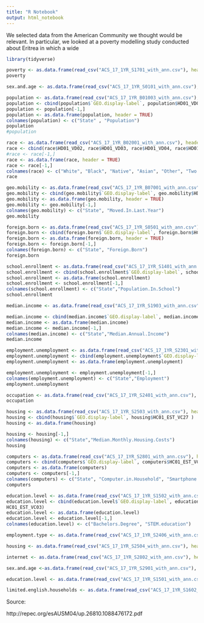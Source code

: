 ```yaml
---
title: "R Notebook"
output: html_notebook
---
```


We selected data from the American Community we thought would be relevant. In particular, we looked at a poverty modelling study conducted about Eritrea in which a wide 

```r
library(tidyverse)
```

```r



poverty <- as.data.frame(read_csv("ACS_17_1YR_S1701_with_ann.csv"), header = TRUE)
poverty
```


```r
sex.and.age <- as.data.frame(read_csv("ACS_17_1YR_S0101_with_ann.csv"), header = TRUE)
```

```r
population <- as.data.frame(read_csv("ACS_17_1YR_B01003_with_ann.csv"), header = TRUE)
population <- cbind(population$`GEO.display-label`, population$HD01_VD01)
population <- population[-1,]
population <- as.data.frame(population, header = TRUE)
colnames(population) <- c("State" , "Population")
population
#population
```

```r
race <- as.data.frame(read_csv("ACS_17_1YR_B02001_with_ann.csv"), header = TRUE)
race <- cbind(race$HD01_VD02, race$HD01_VD03, race$HD01_VD04, race$HD01_VD05, race$HD01_VD07, race$HD01_VD10)
#race <- race[-1,]
race <- as.data.frame(race, header = TRUE)
race <- race[-1,]
colnames(race) <- c("White", "Black", "Native", "Asian", "Other", "Two.or.more" )
race
```

```r
geo.mobility <- as.data.frame(read_csv("ACS_17_1YR_B07001_with_ann.csv"), header = TRUE)
geo.mobility <- cbind(geo.mobility$`GEO.display-label`, geo.mobility$HD01_VD18 )
geo.mobility <- as.data.frame(geo.mobility, header = TRUE)
geo.mobility <- geo.mobility[-1,]
colnames(geo.mobility) <- c("State", "Moved.In.Last.Year")
geo.mobility
```

```r
foreign.born <- as.data.frame(read_csv("ACS_17_1YR_S0501_with_ann.csv"), header = TRUE)
foreign.born <- cbind(foreign.born$`GEO.display-label`, foreign.born$HC03_EST_VC01)
foreign.born <- as.data.frame(foreign.born, header = TRUE)
foreign.born <- foreign.born[-1,]
colnames(foreign.born) <- c("State", "Foreign.Born")
foreign.born
```

```r
school.enrollment <- as.data.frame(read_csv("ACS_17_1YR_S1401_with_ann.csv"), header = TRUE)
school.enrollment <- cbind(school.enrollment$`GEO.display-label`, school.enrollment$HC01_EST_VC01)
school.enrollment <- as.data.frame(school.enrollment)
school.enrollment <- school.enrollment[-1,]
colnames(school.enrollment) <- c("State","Population.In.School")
school.enrollment
```

```r
median.income <- as.data.frame(read_csv("ACS_17_1YR_S1903_with_ann.csv"), header = TRUE)

median.income <- cbind(median.income$`GEO.display-label`, median.income$HC03_EST_VC02)
median.income <- as.data.frame(median.income)
median.income <- median.income[-1,]
colnames(median.income) <- c("State","Median.Annual.Income")
median.income
```

```r
employment.unemployment <- as.data.frame(read_csv("ACS_17_1YR_S2301_with_ann.csv"), header = TRUE)
employment.unemployment <- cbind(employment.unemployment$`GEO.display-label`, employment.unemployment$HC03_EST_VC01)
employment.unemployment <- as.data.frame(employment.unemployment)

employment.unemployment <- employment.unemployment[-1,]
colnames(employment.unemployment) <- c("State","Employment")
employment.unemployment
```

```r
occupation <- as.data.frame(read_csv("ACS_17_1YR_S2401_with_ann.csv"), header = TRUE)
occupation
```

```r
housing <- as.data.frame(read_csv("ACS_17_1YR_S2503_with_ann.csv"), header = TRUE)
housing <- cbind(housing$`GEO.display-label`, housing$HC01_EST_VC27 )
housing <- as.data.frame(housing)

housing <- housing[-1,]
colnames(housing) <- c("State","Median.Monthly.Housing.Costs")
housing
```


```r
computers <- as.data.frame(read_csv("ACS_17_1YR_S2801_with_ann.csv"), header = TRUE)
computers <- cbind(computers$`GEO.display-label`, computers$HC01_EST_VC05, computers$HC01_EST_VC07, computers$HC01_EST_VC16)
computers <- as.data.frame(computers)
computers <- computers[-1,]
colnames(computers) <- c("State", "Computer.in.Household", "Smartphone.In.Household" , "No.of.Internet.Subscriptions")
computers
```



```r
education.level <- as.data.frame(read_csv("ACS_17_1YR_S1502_with_ann.csv"), header = TRUE)
education.level <- cbind(education.level$`GEO.display-label`, education.level$HC02_EST_VC01, education.level$	
HC01_EST_VC03)
education.level <- as.data.frame(education.level)
education.level <- education.level[-1,]
colnames(education.level) <- c("Bachelors.Degree", "STEM.education")
```

```r
employment.type <- as.data.frame(read_csv("ACS_17_1YR_S2406_with_ann.csv"), header = TRUE)
```

```r
housing <- as.data.frame(read_csv("ACS_17_1YR_S2504_with_ann.csv"), header = TRUE)
```

```r
internet <- as.data.frame(read_csv("ACS_17_1YR_S2802_with_ann.csv"), header = TRUE)
```

```r
sex.and.age <-as.data.frame(read_csv("ACS_17_1YR_S2901_with_ann.csv"), header = TRUE)
```

```r
education.level <- as.data.frame(read_csv("ACS_17_1YR_S1501_with_ann.csv"), header = TRUE)
```

```r
limited.english.households <- as.data.frame(read_csv("ACS_17_1YR_S1602_with_ann.csv"), header = TRUE)

```


Source: 

http://repec.org/esAUSM04/up.26810.1088476172.pdf